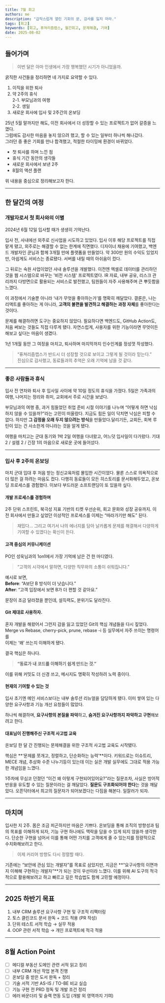 ```yaml
---
title: 7월 회고
authors: me
description: "갑작스럽게 열린 기회의 문, 감사를 잃지 마라."
tags: [회고]
keywords: [회고, 퓨쳐리즘랩스, 월간회고, 문제해결, 기여]
date: 2025-08-02
---
```


## 들어가며

> 이번 달은 아마 인생에서 가장 행복했던 시기가 아니었을까.

굵직한 사건들을 정리하면 네 가지로 요약할 수 있다.

1. 이직을 위한 퇴사
2. 약 2주의 휴식  
   2-1. 부모님과의 여행  
   2-2. 생일
3. 새로운 회사에 입사 및 2주간의 온보딩

25년 5월 말까지만 해도, 이전 회사에서 더 성장할 수 있는 프로젝트가 없어 갈증을 느꼈다.  
그럼에도 감사한 마음을 놓지 않으려 했고, 할 수 있는 일부터 하나씩 해나갔다.  
그러던 중 좋은 기회를 만나 합격했고, 적절한 타이밍에 환경이 바뀌었다.

- 첫 퇴사를 하며 느낀 점
- 휴식 기간 동안의 생각들
- 새로운 회사에서 보낸 2주
- 8월의 액션 플랜

위 내용을 중심으로 정리해보고자 한다.

---

## 한 달간의 여정

### 개발자로서 첫 회사와의 이별

2024년 6월 12일 입사할 때가 생생히 기억난다.

입사 전, 사내에선 외주로 신사업을 시도하고 있었다. 입사 이후 해당 프로젝트를 직접 맡게 됐고, 외주로는 해결할 수 없는 한계에 직면했다.
디자이너 채용에 기여했고, 백엔드 개발자인 쿤님과 함께 3개월 만에 플랫폼을 만들었다. 약 300만 원의 수익도 있었지만, 아쉽게도 서비스는 종료됐다. 서버를 내릴 때의 아쉬움이 컸다.

그 뒤로는 숙원 사업이었던 사내 솔루션을 개발했다. 이전엔 엑셀로 데이터를 관리하던 것을 웹 시스템으로 바꾸는 '비전 시스템' 프로젝트였다. IR 자료, 내부 공유, 리스크 관리까지 다방면으로 활용되는 서비스로 발전했고, 팀원들이 자주 사용해주며 큰 뿌듯함을 느꼈다.

이 과정에서 기술뿐 아니라 ‘내가 무엇을 좋아하는가’를 명확히 깨달았다. 결론은, 나는 리액트를 좋아하는 게 아니라, **고객의 불편을 발견하고 해결하는 과정 자체**를 좋아한다는 것이다.

문제를 해결하려면 도구는 중요하지 않았다. 필요하다면 백엔드도, GitHub Action도, 처음 써보는 것들도 직접 다루게 됐다. 자연스럽게, 사용자를 위한 기능이라면 무엇이든 해보고 싶다는 마음이 생겼다.

1년 1개월 동안 그 여정을 마치고, 퇴사하며 마지막까지 인수인계를 정성껏 작성했다.

> “퓨쳐리즘랩스가 반드시 더 성장할 것으로 보이고 그렇게 될 것이라 믿는다.”  
> 진심으로 감사했고, 동료들과의 추억은 오래 기억에 남을 것 같다.

---

### 좋은 사람들과 휴식

입사 전 연차와 퇴사 후 입사일 사이에 약 10일 정도의 휴식을 가졌다. 5일은 가족과의 여행, 나머지는 정리와 취미, 교회에서 주로 시간을 보냈다.

부모님과의 여행 중, 과거 힘들었던 취업 준비 시절 이야기를 나누며 “어떻게 하면 낙심하지 않을 수 있을까?”라는 고민이 떠올랐다. 지금도 힘든 일이 닥치면 낙심은 피할 수 없다. 하지만 **그 감정을 오래 두지 않으려는 방식**을 만들었다.달리기든, 교회든, 회복 루틴이 있는 건 사소한게 아니라는 것을 알게 됐다.

여행을 마치고는 군대 동기와 1박 2일 여행을 다녀왔고, 어느덧 입사일이 다가왔다. 기대 2 / 설렘 2 / 긴장 1의 마음으로 새로운 곳에 들어섰다.

---

### 입사 후 2주의 온보딩

마치 군대 입대 후 처음 받는 정신교육처럼 몰입한 시간이었다. 물론 스스로 의욕적으로 더 많은 걸 하려는 마음도 컸다. 다행히 동료들이 모든 히스토리를 문서화해두었고, 온보딩 프로세스를 경험했다. 이보다 부드러운 소프트랜딩이 또 있을까 싶다.

#### 개발 프로세스를 경험하며

2주 단위 스프린트, 북극성 지표 기반의 티켓 우선순위, 회고 문화와 성장 공유까지. 이전 회사에서 만들고 싶었던 이상적인 프로세스를 이제는 “따라가기만 해도” 된다.

> 재밌다...
> 그리고 여기서 나의 에너지를 담아 날카롭게 문제를 해결해서 다양하게 기여할 수 있겠다는 확신이 든다.

#### 고객 중심의 커뮤니케이션

PO인 성욱님과의 1on1에서 가장 기억에 남은 건 한 마디였다.

> “고객의 시각에서 말하면, 다양한 직무와의 소통이 쉬워집니다.”

예시로 보면,  
**Before**: “A보단 B 방식이 더 낫습니다.”  
**After**: “고객 입장에서 보면 B가 더 편할 것 같아요.”

문장이 조금 달라졌을 뿐인데, 설득력도, 분위기도 달라진다.

#### Git 제대로 사용하자.

혼자 개발을 해왔어서 그런지 감을 잃고 있었던 Git의 핵심 개념들을 다시 짚었다.  
Merge vs Rebase, cherry-pick, prune, rebase -i 등 실무에서 자주 쓰이는 명령어를  
이제는 ‘왜’ 쓰는지 이해하게 됐다.

결국 핵심은 하나다.

> **“동료가 내 코드를 이해하기 쉽게 만드는 것.”**

이를 위해 커밋도 더 신경 쓰고, 메시지도 명확히 작성하려 노력 중이다.

#### 현재의 기여할 수 있는 것

입사 초기엔 메인 서비스보다는 내부 솔루션 리뉴얼을 담당하게 됐다. 이미 쌓여 있는 다양한 요구사항과 기능 개선 요청들이 많았다.

하나씩 해결하며, **요구사항의 본질을 파악**하고, **숨겨진 요구사항까지 파악하고 구현**해보려고 한다.

#### 대표님이 진행해주신 구조적 사고법 교육

온보딩 한 달 간 진행되는 문제해결을 위한 구조적 사고법 교육도 시작됐다.

핵심은 **‘문제를 쪼개고, 정렬하고, 단순화하는 능력’**이다. 키워드로는 이슈트리, MECE 개념, 추상화 수준 나누기등이 있는데 이는 실은 개발 실무에도 그대로 적용 가능한 개념임을 느꼈다.

1주차에 무심코 던졌던 “이건 왜 이렇게 구현되어있어요?”라는 질문조차, 사실은 방어적 반응을 유도할 수 있는 질문이라는 걸 깨달았다. **질문도 구조화되어야 한다**는 것을 깨달았다. 오픈닥터에서 최고의 질문자가 되어보겠다는 다짐을 해본다. 일잘러가 되자.

---

## 마치며

입사한 지 2주. 몸은 조금 피곤하지만 마음은 기쁘다. 온보딩을 통해 조직의 방향성과 팀의 목표를 이해하게 되자, 기능 구현 하나에도 맥락을 담을 수 있게 되지 않을까 생각한다. 단순한 구현을 넘어서 이를 통해 어떤 가치를 고객에게 줄 수 있는지를 정량적으로 수치화해보려고 한다.

> 이제 커리어 방향도 다시 정렬할 때다.

기존에는 “보안에 관심 있는 개발자”를 목표로 삼았지만, 지금은 **“요구사항의 이면까지 이해해 구현하는 개발자”**가 되는 것이 우선이라 느꼈다. 이를 위해 AI 도구의 적극적으로 활용해보려고 하고 빠르고 깊은 학습법도 함께 고민할 예정이다.

---

## 2025 하반기 목표

1. 내부 CRM 솔루션 요구사항 구현 및 구조적 리팩터링
2. 토스 클린코드 문서 완독 + 코드 적용 (PR 작성)
3. 단위 테스트 서적 학습 → 실무 적용
4. OOP 관련 서적 학습 → 개인 프로젝트에 적극 적용

---

## 8월 Action Point

- [ ] 메디컬 부동산 도메인 관련 서적 읽고 정리
- [ ] 내부 CRM 개선 작업 본격 진행
- [ ] 온보딩 중 받은 도서 완독 + 정리
- [ ] 기술 서적 기반 AS-IS / TO-BE 비교 실습
- [ ] 기능 구현 전 PRD 정독 및 개발 조건 정리
- [ ] 에러 바운더리 및 슬랙 연동 도입 (개발 외 영역까지 기여)
